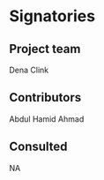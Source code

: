 # Signatories
<!--
This section provides the ISC with a view of the support received from
the community for a proposal. Acceptance isn't predicated on
popularity but community acceptance is important. Willingness to
accept outside input is also a good marker for project delivery.

An optional section would be for R-Core signatories where changes to R
are proposed.
-->

## Project team
<!--
Who are the people responsible for actually delivering the project if
the proposal gets accepted and are already signed up and rearing to
go? Briefly describe all participants and the skills they will bring
to the project.
-->
Dena Clink

## Contributors
<!--
Who are the people who have actively helped with this proposal but
won't necessarily be on the core project team later?
-->
Abdul Hamid Ahmad

## Consulted
<!--
Who has been given the opportunity to provide feedback on the
proposal? This should include any R Consortium & ISC members who the
proposal has been discussed with.
-->
NA
